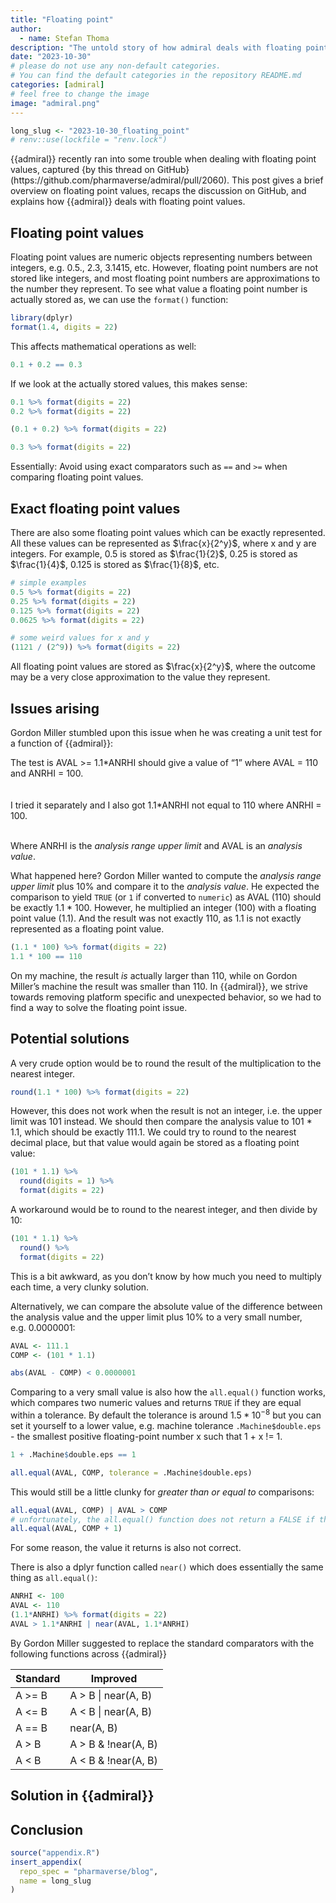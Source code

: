 ```yaml
---
title: "Floating point"
author:
  - name: Stefan Thoma
description: "The untold story of how admiral deals with floating points."
date: "2023-10-30"
# please do not use any non-default categories.
# You can find the default categories in the repository README.md
categories: [admiral]
# feel free to change the image
image: "admiral.png"
---
```


<!--------------- typical setup ----------------->

```r
long_slug <- "2023-10-30_floating_point"
# renv::use(lockfile = "renv.lock")
```

<!--------------- post begins here ----------------->

{{admiral}} recently ran into some trouble when dealing with floating point values, captured {by this thread on GitHub}(https://github.com/pharmaverse/admiral/pull/2060).
This post gives a brief overview on floating point values, recaps the discussion on GitHub, and explains how {{admiral}} deals with floating point values.

## Floating point values

Floating point values are numeric objects representing numbers between integers, e.g. 0.5., 2.3, 3.1415, etc.
However, floating point numbers are not stored like integers, and most floating point numbers are approximations to the number they represent.
To see what value a floating point number is actually stored as, we can use the `format()` function:

```r
library(dplyr)
format(1.4, digits = 22)
```

This affects mathematical operations as well:

```r
0.1 + 0.2 == 0.3
```

If we look at the actually stored values, this makes sense:

```r
0.1 %>% format(digits = 22)
0.2 %>% format(digits = 22)

(0.1 + 0.2) %>% format(digits = 22)

0.3 %>% format(digits = 22)
```

Essentially: Avoid using exact comparators such as `==` and `>=` when comparing floating point values.

::: callout-note
## Exact floating point values

There are also some floating point values which can be exactly represented.
All these values can be represented as $\frac{x}{2^y}$, where x and y are integers.
For example, 0.5 is stored as $\frac{1}{2}$, 0.25 is stored as $\frac{1}{4}$, 0.125 is stored as $\frac{1}{8}$, etc.

```r
# simple examples
0.5 %>% format(digits = 22)
0.25 %>% format(digits = 22)
0.125 %>% format(digits = 22)
0.0625 %>% format(digits = 22)

# some weird values for x and y
(1121 / (2^9)) %>% format(digits = 22)
```

All floating point values are stored as $\frac{x}{2^y}$, where the outcome may be a very close approximation to the value they represent.
:::

## Issues arising

Gordon Miller stumbled upon this issue when he was creating a unit test for a function of {{admiral}}:

| The test is AVAL \>= 1.1\*ANRHI should give a value of "1" where AVAL = 110 and ANRHI = 100.
| 
| 
| I tried it separately and I also got 1.1\*ANRHI not equal to 110 where ANRHI = 100.
| 
| 

Where ANRHI is the *analysis range upper limit* and AVAL is an *analysis value*.

What happened here?
Gordon Miller wanted to compute the *analysis range upper limit* plus 10% and compare it to the *analysis value*.
He expected the comparison to yield `TRUE` (or `1` if converted to `numeric`) as AVAL (110) should be exactly 1.1 \* 100.
However, he multiplied an integer (100) with a floating point value (1.1).
And the result was not exactly 110, as 1.1 is not exactly represented as a floating point value.

```r
(1.1 * 100) %>% format(digits = 22)
1.1 * 100 == 110
```

On my machine, the result *is* actually larger than 110, while on Gordon Miller's machine the result was smaller than 110.
In {{admiral}}, we strive towards removing platform specific and unexpected behavior, so we had to find a way to solve the floating point issue.

## Potential solutions

A very crude option would be to round the result of the multiplication to the nearest integer.

```r
round(1.1 * 100) %>% format(digits = 22)
```

However, this does not work when the result is not an integer, i.e. the upper limit was 101 instead.
We should then compare the analysis value to 101 \* 1.1, which should be exactly 111.1.
We could try to round to the nearest decimal place, but that value would again be stored as a floating point value:

```r
(101 * 1.1) %>%
  round(digits = 1) %>%
  format(digits = 22)
```

A workaround would be to round to the nearest integer, and then divide by 10:

```r
(101 * 1.1) %>%
  round() %>%
  format(digits = 22)
```

This is a bit awkward, as you don't know by how much you need to multiply each time, a very clunky solution.

Alternatively, we can compare the absolute value of the difference between the analysis value and the upper limit plus 10% to a very small number, e.g. 0.0000001:

```r

AVAL <- 111.1
COMP <- (101 * 1.1)

abs(AVAL - COMP) < 0.0000001
```

Comparing to a very small value is also how the `all.equal()` function works, which compares two numeric values and returns `TRUE` if they are equal within a tolerance.
By default the tolerance is around $1.5 * 10^{-8}$ but you can set it yourself to a lower value, e.g. machine tolerance `.Machine$double.eps` - the smallest positive floating-point number x such that 1 + x !=
1.

```r
1 + .Machine$double.eps == 1

all.equal(AVAL, COMP, tolerance = .Machine$double.eps)
```

This would still be a little clunky for *greater than or equal to* comparisons:

```r
all.equal(AVAL, COMP) | AVAL > COMP
# unfortunately, the all.equal() function does not return a FALSE if they are not the same:
all.equal(AVAL, COMP + 1)

```

For some reason, the value it returns is also not correct.

There is also a dplyr function called `near()` which does essentially the same thing as `all.equal()`:

```r
ANRHI <- 100
AVAL <- 110
(1.1*ANRHI) %>% format(digits = 22)
AVAL > 1.1*ANRHI | near(AVAL, 1.1*ANRHI)
```

By Gordon Miller suggested to replace the standard comparators with the following functions across {{admiral}}

| Standard | Improved             |
|----------|----------------------|
| A \>= B  | A \> B \| near(A, B) |
| A \<= B  | A \< B \| near(A, B) |
| A == B   | near(A, B)           |
| A \> B   | A \> B & !near(A, B) |
| A \< B   | A \< B & !near(A, B) |

## Solution in {{admiral}}

## Conclusion

<!--------------- appendices go here ----------------->

```r
source("appendix.R")
insert_appendix(
  repo_spec = "pharmaverse/blog",
  name = long_slug
)
```

